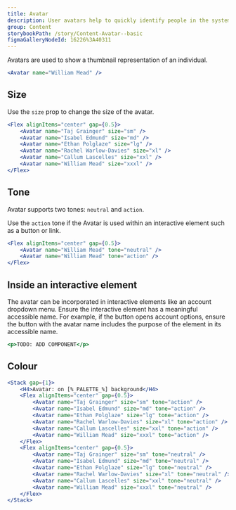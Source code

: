 ```yaml
---
title: Avatar
description: User avatars help to quickly identify people in the system.
group: Content
storybookPath: /story/Content-Avatar--basic
figmaGalleryNodeId: 16226%3A40311
---
```


Avatars are used to show a thumbnail representation of an individual.

```jsx live
<Avatar name="William Mead" />
```

## Size

Use the `size` prop to change the size of the avatar.

```jsx live
<Flex alignItems="center" gap={0.5}>
	<Avatar name="Taj Grainger" size="sm" />
	<Avatar name="Isabel Edmund" size="md" />
	<Avatar name="Ethan Polglaze" size="lg" />
	<Avatar name="Rachel Warlow-Davies" size="xl" />
	<Avatar name="Callum Lascelles" size="xxl" />
	<Avatar name="William Mead" size="xxxl" />
</Flex>
```

## Tone

Avatar supports two tones: `neutral` and `action`.

Use the `action` tone if the Avatar is used within an interactive element such as a button or link.

```jsx live
<Flex alignItems="center" gap={0.5}>
	<Avatar name="William Mead" tone="neutral" />
	<Avatar name="William Mead" tone="action" />
</Flex>
```

## Inside an interactive element

The avatar can be incorporated in interactive elements like an account dropdown menu. Ensure the interactive element has a meaningful accessible name. For example, if the button opens account options, ensure the button with the avatar name includes the purpose of the element in its accessible name.

```jsx live
<p>TODO: ADD COMPONENT</p>
```

## Colour

```jsx live colorSection
<Stack gap={1}>
	<H4>Avatar: on [%_PALETTE_%] background</H4>
	<Flex alignItems="center" gap={0.5}>
		<Avatar name="Taj Grainger" size="sm" tone="action" />
		<Avatar name="Isabel Edmund" size="md" tone="action" />
		<Avatar name="Ethan Polglaze" size="lg" tone="action" />
		<Avatar name="Rachel Warlow-Davies" size="xl" tone="action" />
		<Avatar name="Callum Lascelles" size="xxl" tone="action" />
		<Avatar name="William Mead" size="xxxl" tone="action" />
	</Flex>
	<Flex alignItems="center" gap={0.5}>
		<Avatar name="Taj Grainger" size="sm" tone="neutral" />
		<Avatar name="Isabel Edmund" size="md" tone="neutral" />
		<Avatar name="Ethan Polglaze" size="lg" tone="neutral" />
		<Avatar name="Rachel Warlow-Davies" size="xl" tone="neutral" />
		<Avatar name="Callum Lascelles" size="xxl" tone="neutral" />
		<Avatar name="William Mead" size="xxxl" tone="neutral" />
	</Flex>
</Stack>
```
